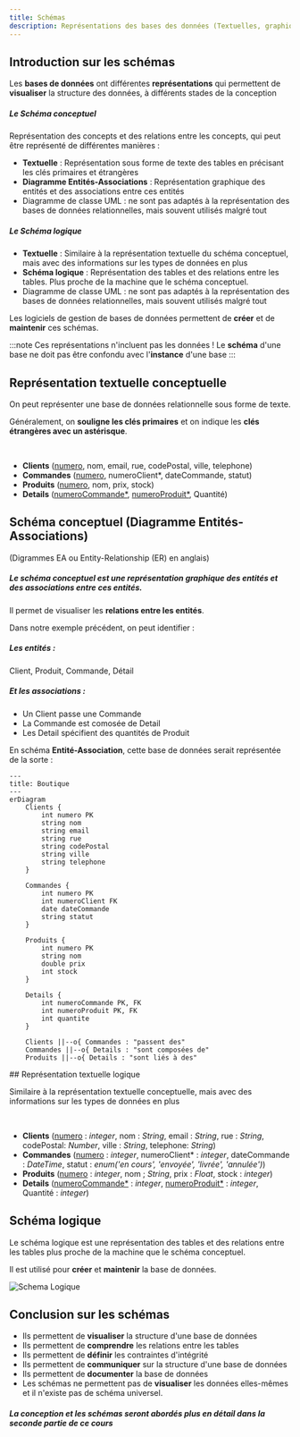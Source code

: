 ```yaml
---
title: Schémas
description: Représentations des bases des données (Textuelles, graphiques, instances)
---
```


<Slide>

## Introduction sur les schémas

Les **bases de données** ont différentes **représentations** qui permettent de **visualiser** la structure des données, à différents stades de la conception

</Slide>
<Slide title="Introduction sur les schémas">

##### Le **Schéma conceptuel**

Représentation des concepts et des relations entre les concepts, qui peut être représenté de différentes manières :

* **Textuelle** : Représentation sous forme de texte des tables en précisant les clés primaires et étrangères
* **Diagramme Entités-Associations** : Représentation graphique des entités et des associations entre ces entités
* Diagramme de classe UML : ne sont pas adaptés à la représentation des bases de données relationnelles, mais souvent utilisés malgré tout

</Slide>
<Slide title="Introduction sur les schémas">

##### Le **Schéma logique**

* **Textuelle** : Similaire à la représentation textuelle du schéma conceptuel, mais avec des informations sur les types de données en plus
* **Schéma logique** : Représentation des tables et des relations entre les tables. Plus proche de la machine que le schéma conceptuel.
* Diagramme de classe UML : ne sont pas adaptés à la représentation des bases de données relationnelles, mais souvent utilisés malgré tout

</Slide>
<Slide title="Introduction sur les schémas">

Les logiciels de gestion de bases de données permettent de **créer** et de **maintenir** ces schémas.

:::note
Ces représentations n'incluent pas les données ! Le **schéma** d'une base ne doit pas être confondu avec l'**instance** d'une base
:::

</Slide>
<Slide>

## Représentation textuelle conceptuelle

On peut représenter une base de données relationnelle sous forme de texte.

Généralement, on **souligne les clés primaires** et on indique les **clés étrangères avec un astérisque**.

<br/>

* **Clients** (<u>numero</u>, nom, email, rue, codePostal, ville, telephone)
* **Commandes** (<u>numero</u>, numeroClient*, dateCommande, statut)
* **Produits** (<u>numero</u>, nom, prix, stock)
* **Details** (<u>numeroCommande*</u>, <u>numeroProduit*</u>, Quantité)

</Slide>
<Slide>

## Schéma conceptuel (Diagramme Entités-Associations)

(Digrammes EA ou Entity-Relationship (ER) en anglais)

##### Le **schéma conceptuel** est une représentation graphique des **entités** et des **associations** entre ces entités.

Il permet de visualiser les **relations entre les entités**.

Dans notre exemple précédent, on peut identifier : 

##### Les **entités** :

Client, Produit, Commande, Détail

##### Et les **associations** :

* Un Client passe une Commande
* La Commande est comosée de Detail
* Les Detail spécifient des quantités de Produit

</Slide>
<Slide>

En schéma **Entité-Association**, cette base de données serait représentée de la sorte :

```mermaid
---
title: Boutique
---
erDiagram
    Clients {
        int numero PK
        string nom
        string email
        string rue
        string codePostal
        string ville
        string telephone
    }

    Commandes {
        int numero PK
        int numeroClient FK
        date dateCommande
        string statut
    }

    Produits {
        int numero PK
        string nom
        double prix
        int stock
    }

    Details {
        int numeroCommande PK, FK
        int numeroProduit PK, FK
        int quantite
    }

    Clients ||--o{ Commandes : "passent des"
    Commandes ||--o{ Details : "sont composées de"
    Produits ||--o{ Details : "sont liés à des"
```

</Slide>
<Slide>
## Représentation textuelle logique

Similaire à la représentation textuelle conceptuelle, mais avec des informations sur les types de données en plus

<br/>

* **Clients** (<u>numero</u> : _integer_, nom : _String_, email : _String_, rue : _String_, codePostal: _Number_, ville : _String_, telephone: _String_)
* **Commandes** (<u>numero</u> : _integer_, numeroClient* : _integer_, dateCommande : _DateTime_, statut : _enum('en cours', 'envoyée', 'livrée', 'annulée')_)
* **Produits** (<u>numero</u> : _integer_, nom ; _String_, prix : _Float_, stock : _integer_)
* **Details** (<u>numeroCommande*</u> : _integer_, <u>numeroProduit*</u> : _integer_, Quantité : _integer_)

</Slide>
<Slide>

## Schéma logique

Le schéma logique est une représentation des tables et des relations entre les tables plus proche de la machine que le schéma conceptuel.

Il est utilisé pour **créer** et **maintenir** la base de données.


<Image src={SchemaLogique} alt="Schema Logique" />

</Slide>
<Slide>

## Conclusion sur les schémas

* Ils permettent de **visualiser** la structure d'une base de données
* Ils permettent de **comprendre** les relations entre les tables
* Ils permettent de **définir** les contraintes d'intégrité
* Ils permettent de **communiquer** sur la structure d'une base de données
* Ils permettent de **documenter** la base de données
* Les schémas ne permettent pas de **visualiser** les données elles-mêmes et il n'existe pas de schéma universel.

##### La conception et les schémas seront abordés plus en détail dans la seconde partie de ce cours

</Slide>
